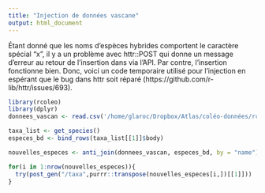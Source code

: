 ```yaml
---
title: "Injection de données vascane"
output: html_document
---
```


Étant donné que les noms d'espèces hybrides comportent le caractère spécial "x", il y a un problème avec httr::POST qui donne un message d'erreur au retour de l'insertion dans via l'API. Par contre, l'insertion fonctionne bien. Donc, voici un code temporaire utilisé pour l'injection en espérant que le bug dans httr soit réparé (https://github.com/r-lib/httr/issues/693). 


````r

library(rcoleo)
library(dplyr)
donnees_vascan <- read.csv('/home/glaroc/Dropbox/Atlas/coléo-données/rcoleo_plantes_vasculaires_FL2021_avechybride.csv',sep='|')

taxa_list <- get_species()
especes_bd <- bind_rows(taxa_list[[1]]$body)

nouvelles_especes <- anti_join(donnees_vascan, especes_bd, by = "name")

for(i in 1:nrow(nouvelles_especes)){
  try(post_gen("/taxa",purrr::transpose(nouvelles_especes[i,])[[1]]))
}

````

